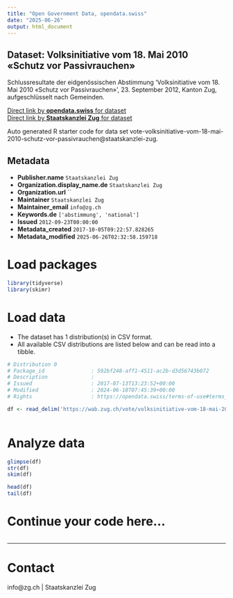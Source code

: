 ```yaml
---
title: "Open Government Data, opendata.swiss"
date: "2025-06-26"
output: html_document
---
```


## Dataset: Volksinitiative vom 18. Mai 2010 «Schutz vor Passivrauchen»

Schlussresultate der eidgenössischen Abstimmung 'Volksinitiative vom 18. Mai 2010 «Schutz vor Passivrauchen»', 23. September 2012, Kanton Zug, aufgeschlüsselt nach Gemeinden.

[Direct link by **opendata.swiss** for dataset](https://opendata.swiss/de/dataset/volksinitiative-vom-18-mai-2010-schutz-vor-passivrauchen)<br>
[Direct link by **Staatskanzlei Zug** for dataset](https://wab.zug.ch/vote/volksinitiative-vom-18-mai-2010-schutz-vor-passivrauchen/data)

Auto generated R starter code for data set vote-volksinitiative-vom-18-mai-2010-schutz-vor-passivrauchen@staatskanzlei-zug.

## Metadata

- **Publisher.name** `Staatskanzlei Zug`
- **Organization.display_name.de** `Staatskanzlei Zug`
- **Organization.url** ``
- **Maintainer** `Staatskanzlei Zug`
- **Maintainer_email** `info@zg.ch`
- **Keywords.de** `['abstimmung', 'national']`
- **Issued** `2012-09-23T00:00:00`
- **Metadata_created** `2017-10-05T09:22:57.828265`
- **Metadata_modified** `2025-06-26T02:32:58.159718`


# Load packages

```r

library(tidyverse)
library(skimr)

```

# Load data

-   The dataset has 1 distribution(s) in CSV format.
-   All available CSV distributions are listed below and can be read into a tibble.

```r

# Distribution 0
# Package_id               : 592bf248-aff1-4511-ac2b-d3d56743b072
# Description              : 
# Issued                   : 2017-07-13T13:23:52+00:00
# Modified                 : 2024-06-18T07:45:39+00:00
# Rights                   : https://opendata.swiss/terms-of-use#terms_by

df <- read_delim('https://wab.zug.ch/vote/volksinitiative-vom-18-mai-2010-schutz-vor-passivrauchen/data-csv')



```

# Analyze data

```r

glimpse(df)
str(df)
skim(df)

head(df)
tail(df)

```

# Continue your code here...

```r

```

------------------------------------------------------------------------

# Contact

info@zg.ch | Staatskanzlei Zug
